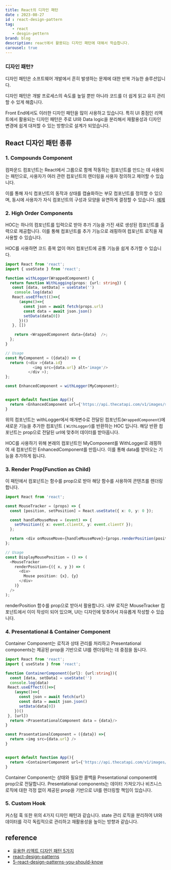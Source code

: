 ---
title: React의 디자인 패턴 
date : 2023-08-27
id : react-design-pattern
tag: 
   - react
   - desgin-pettern
brand: blog
description: react에서 활용되는 디자인 패턴에 대해서 학습합니다.
carousel: true
---

### 디자인 패턴?
디자인 패턴은 소프트웨어 개발에서 흔히 발생하는 문제에 대한 반복 가능한 솔루션입니다.

디자인 패턴은 개발 프로세스의 속도를 높일 뿐만 아니라 코드를 더 쉽게 읽고 유지 관리할 수 있게 해줍니다.

Front End에서도 이러한 디자인 패턴을 많이 사용하고 있습니다. 특히 UI 중점인 리엑트에서 활용되는 디자인 패턴은 주로 UI와 Data logic을 분리해서 재활용성과 디자인 변경에 쉽게 대처할 수 있는 방향으로 설계가 되었습니다. 

## React 디자인 패턴 종류

### 1. Compounds Component
컴파운드 컴포넌트는 React에서 그룹으로 함께 작동하는 컴포넌트를 만드는 데 사용되는 패턴으로, 사용자가 여러 관련 컴포넌트의 렌더링을 사용자 정의하고 제어할 수 있습니다.

이를 통해 자식 컴포넌트의 동작과 상태를 캡슐화하는 부모 컴포넌트를 정의할 수 있으며, 동시에 사용자가 자식 컴포넌트의 구성과 모양을 유연하게 결정할 수 있습니다.
[예제](https://codesandbox.io/s/flexible-compound-component-pattern-typescript-j3xqde?from-embed)

### 2. High Order Components
HOC는 하나의 컴포넌트를 입력으로 받아 추가 기능을 가진 새로 생성된 컴포넌트를 출력으로 제공합니다. 이를 통해 컴포넌트를 추가 기능으로 래핑하여 컴포넌트 로직을 재사용할 수 있습니다.

HOC를 사용하면 코드 중복 없이 여러 컴포넌트에 공통 기능을 쉽게 추가할 수 있습니다.

```ts
import React from 'react';
import { useState } from 'react';

function withLogger(WrappedComponent) {
  return function WithLogging(props: {url: string}) {
   const [data, setData] = useState('')
    console.log(data)
   React.useEffect(()=>{
      (async()=>{
        const json = await fetch(props.url)
        const data = await json.json()
        setData(data[0])
      })()
   }, [])

    return <WrappedComponent data={data}  />;
  };
}

// Usage
const MyComponent = ({data}) => {
  return (<div >{data.id}
            <img src={data.url} alt='image'/>
          </div >);
};

const EnhancedComponent = withLogger(MyComponent);


export default function App(){
  return <EnhancedComponent url={'https://api.thecatapi.com/v1/images/search'}/>
}
```
위의 컴포넌트는 withLogger에서 매개변수로 전달된 컴포넌트(`WrappedComponent`)에 새로운 기능을 추가한 컴포넌트 ( `WithLogger`)를 반환하는 HOC 입니다. 해당 반환 컴포넌트는 prop으로 전달된 url에 맞추어 데이터를 받아옵니다. 


HOC를 사용하기 위해 본래의 컴포넌트인 MyComponent를 WithLogger로 래핑하여 새 컴포넌트인 EnhancedComponent를 만듭니다. 이를 통해 data를 받아오는 기능을 추가하게 됩니다.


### 3. Render Prop(Function as Child)
이 패턴에서 컴포넌트는 함수를 prop으로 받아 해당 함수를 사용하여 콘텐츠를 렌더링합니다.

```ts
import React from 'react';

const MouseTracker = (props) => {
  const [position, setPosition] = React.useState({ x: 0, y: 0 });

  const handleMouseMove = (event) => {
    setPosition({ x: event.clientX, y: event.clientY });
  };

  return <div onMouseMove={handleMouseMove}>{props.renderPosition(position)}</div>;
};

// Usage
const DisplayMousePosition = () => (
  <MouseTracker
    renderPosition={({ x, y }) => (
      <div>
        Mouse position: {x}, {y}
      </div>
    )}
  />
);

```
renderPosition 함수를 prop으로 받아서 활용합니다. 내부 로직은 MouseTracker 컴포넌트에서 이미 작성이 되어 있으며, UI는 디자인에 맞추어서 자유롭게 작성할 수 있습니다.

### 4. Presentational & Container Component
 Container Component는 로직과 상태 관리를 처리하고 Presentational components는 제공된 prop을 기반으로 UI를 렌더링하는 데 중점을 둡니다.
```ts
import React from 'react';
import { useState } from 'react';

function ContainerComponent({url}: {url:string}){
  const [data, setData] = useState('')
  console.log(data)
 React.useEffect(()=>{
    (async()=>{
      const json = await fetch(url)
      const data = await json.json()
      setData(data[0])
    })()
 }, [url])
  return <PrasentationalComponent data = {data}/>
}

const PrasentationalComponent = ({data}) =>{
  return <img src={data.url} />
}


export default function App(){
  return <ContainerComponent url={'https://api.thecatapi.com/v1/images/search'}/>
}

```
Container Component는 상태와 필요한 콜백을 Presentational component에 prop으로 전달합니다. Presentational components는 데이터 가져오기나 비즈니스 로직에 대한 걱정 없이 제공된 prop을 기반으로 UI를 렌더링할 책임이 있습니다.


### 5. Custom Hook
커스텀 훅 또한 위의 4가지 디자인 패턴과 같습니다. state 관리 로직을 분리하여 UI와 데이터를 각각 독립적으로 관리하고 재활용성을 높이는 방향과 같습니다. 


## reference
- <a href="https://velog.io/@dnr6054/%EC%9C%A0%EC%9A%A9%ED%95%9C-%EB%A6%AC%EC%95%A1%ED%8A%B8-%ED%8C%A8%ED%84%B4-5%EA%B0%80%EC%A7%80" target="_blank">유용한 리엑트 디자인 패턴 5가지</a>
- <a href="https://blog.logrocket.com/react-design-patterns/" target="_blank">react-design-patterns</a>
- <a href="https://javascript.plainenglish.io/5-react-design-patterns-you-should-know-629030e2e2c7" target="_blank">5-react-design-patterns-you-should-know</a>